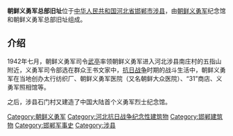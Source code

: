 {{unreferenced|time=2014-07-29T13:50:17+00:00}}
'''朝鲜义勇军总部旧址'''位于[[中华人民共和国|中华人民共和国]][[河北省|河北省]][[邯郸市|邯郸市]][[涉县|涉县]]，由[[朝鲜义勇军|朝鲜义勇军]]纪念馆和朝鲜义勇军总部旧址组成。

==介绍==
1942年七月，朝鲜义勇军司令[[武亭|武亭]]率领朝鲜义勇军进入河北涉县南庄村的五指山附近，义勇军司令部选在群众王书文家中，[[抗日战争|抗日战争]]时期的战斗生活中，朝鲜义勇军在当地创办太行纺织厂、朝鲜义勇军医院（又名朝鲜大众医院）、“31”商店、义勇军照相馆等。

之后，涉县石门村又建造了中国大陆首个义勇军烈士纪念馆。

{{Hebei-stub}}
[[Category:朝鲜义勇军|Category:朝鲜义勇军]]
[[Category:河北抗日战争纪念性建筑物|Category:河北抗日战争纪念性建筑物]]
[[Category:邯郸建筑物|Category:邯郸建筑物]]
[[Category:邯郸军事史|Category:邯郸军事史]]
[[Category:涉县|Category:涉县]]